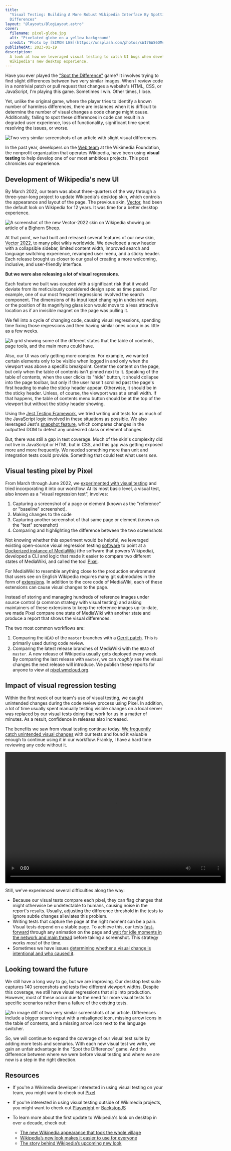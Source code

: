 ```yaml
---
title:
  "Visual Testing: Building A More Robust Wikipedia Interface By Spotting the
  Differences"
layout: "@layouts/BlogLayout.astro"
cover:
  filename: pixel-globe.jpg
  alt: "Pixelated globe on a yellow background"
  credit: "Photo by [SIMON LEE](https://unsplash.com/photos/sWI76WS6OMc)"
publishedAt: 2023-01-19
description:
  A look at how we leveraged visual testing to catch UI bugs when developing
  Wikipedia's new desktop experience.
---
```



Have you ever played the
["Spot the Difference"](https://en.wikipedia.org/wiki/Spot_the_difference) game?
It involves trying to find slight differences between two very similar images.
When I review code in a nontrivial patch or pull request that changes a
website's HTML, CSS, or JavaScript, I'm playing this game. Sometimes I win.
Other times, I lose.

Yet, unlike the original game, where the player tries to identify a known number
of harmless differences, there are instances when it is difficult to determine
the number of visual changes a code change might cause. Additionally, failing to
spot these differences in code can result in a degraded user experience, loss of
functionality, significant time spent resolving the issues, or worse.

<Image
  src={referenceAndTest}
  alt="Two very similar screenshots of an article with slight visual differences."
  caption="Can you spot the differences between these two images? See the end of this article for the answer!"
/>

In the past year, developers on the
[Web team](https://www.mediawiki.org/wiki/Reading/Web) at the Wikimedia
Foundation, the nonprofit organization that operates Wikipedia, have been using
**visual testing** to help develop one of our most ambitious projects. This post
chronicles our experience.

## Development of Wikipedia's new UI

By March 2022, our team was about three-quarters of the way through a
three-year-long project to update Wikipedia's desktop skin, which controls the
appearance and layout of the page. The previous skin,
[Vector](https://www.mediawiki.org/wiki/Skin:Vector), had been the default look
on Wikipedia for 12 years. It was time for a better desktop experience.

<Image
  src={vector2022}
  alt="A screenshot of the new Vector-2022 skin on Wikipedia showing an article of a Bighorn Sheep."
  caption="The biggest update to Wikipedia's desktop look in over a decade: Vector-2022"
/>

At that point, we had built and released several features of our new skin,
[Vector 2022](https://www.mediawiki.org/wiki/Skin:Vector/2022), to many pilot
wikis worldwide. We developed a new header with a collapsible sidebar, limited
content width, improved search and language switching experience, revamped user
menu, and a sticky header. Each release brought us closer to our goal of
creating a more welcoming, inclusive, and user-friendly interface.

**But we were also releasing a lot of visual regressions**.

Each feature we built was coupled with a significant risk that it would deviate
from its meticulously considered design spec as time passed. For example, one of
our most frequent regressions involved the search component. The dimensions of
its input kept changing in undesired ways, or the position of its magnifying
glass icon would move to a less attractive location as if an invisible magnet on
the page was pulling it.

We fell into a cycle of changing code, causing visual regressions, spending time
fixing those regressions and then having similar ones occur in as little as a
few weeks.

<Image
  src={complexStates}
  alt="A grid showing some of the different states that the table of contents, page tools, and the main menu could have."
  caption="A grid showing eight different states that the table of contents, page tools, and the main menu could have."
/>

Also, our UI was only getting more complex. For example, we wanted certain
elements only to be visible when logged in and only when the viewport was above
a specific breakpoint. Center the content on the page, but only when the table
of contents isn't pinned next to it. Speaking of the table of contents, when the
user clicks its "hide" button, it should collapse into the page toolbar, but
only if the user hasn't scrolled past the page's first heading to make the
sticky header appear. Otherwise, it should be in the sticky header. Unless, of
course, the viewport was at a small width. If that happens, the table of
contents menu button should be at the top of the viewport but without the sticky
header showing.

Using the [Jest Testing Framework](https://jestjs.io/), we tried writing unit
tests for as much of the JavaScript logic involved in these situations as
possible. We also leveraged Jest's
[snapshot feature](https://jestjs.io/docs/snapshot-testing), which compares
changes in the outputted DOM to detect any undesired class or element changes.

But, there was still a gap in test coverage. Much of the skin's complexity did
not live in JavaScript or HTML but in CSS, and this gap was getting exposed more
and more frequently. We needed something more than unit and integration tests
could provide. Something that could test what users _see_.

## Visual testing pixel by Pixel

From March through June 2022, we
[experimented with visual testing](https://phabricator.wikimedia.org/T302246)
and tried incorporating it into our workflow. At its most basic level, a visual
test, also known as a "visual regression test", involves:

1. Capturing a screenshot of a page or element (known as the "reference" or
   "baseline" screenshot).
2. Making changes to the code
3. Capturing another screenshot of that same page or element (known as the
   "test" screenshot)
4. Comparing and highlighting the difference between the two screenshots

Not knowing whether this experiment would be helpful, we leveraged existing
open-source visual regression testing
[software](https://github.com/garris/BackstopJS) to point at a
[Dockerized instance of MediaWiki](https://www.mediawiki.org/wiki/MediaWiki-Docker)
(the software that powers Wikipedia), developed a CLI and logic that made it
easier to compare two different states of MediaWiki, and called the tool
[Pixel](https://github.com/wikimedia/pixel).

For MediaWiki to resemble anything close to the production environment that
users see on English Wikipedia requires many git submodules in the form of
[extensions](https://www.mediawiki.org/wiki/Manual:Extensions). In addition to
the core code of MediaWiki, each of these extensions can cause visual changes to
the page.

Instead of storing and managing hundreds of reference images under source
control (a common strategy with visual testing) and asking maintainers of these
extensions to keep the reference images up-to-date, we made Pixel compare one
state of MediaWiki with another state and produce a report that shows the visual
differences.

The two most common workflows are:

1. Comparing the `HEAD` of the `master` branches with a
   [Gerrit patch](https://gerrit.wikimedia.org/). This is primarily used during
   code review.
2. Comparing the latest release branches of MediaWiki with the `HEAD` of
   `master`. A new release of Wikipedia usually gets deployed every week. By
   comparing the last release with `master`, we can _roughly_ see the visual
   changes the next release will introduce. We publish these reports for anyone
   to view at [pixel.wmcloud.org](https://pixel.wmcloud.org/).

## Impact of visual regression testing

Within the first week of our team's use of visual testing, we caught unintended
changes during the code review process using Pixel. In addition, a lot of time
usually spent manually testing visible changes on a local server was replaced by
our visual tests doing that work for us in a matter of minutes. As a result,
confidence in releases also increased.

The benefits we saw from visual testing continue today.
[We frequently catch unintended visual changes](https://www.mediawiki.org/wiki/Reading/Web/Release_timeline/Visual_Changes)
with our tests and found it valuable enough to continue using it in our
workflow. Frankly, I have a hard time reviewing any code without it.

<Video
  description="Video showing a failed visual test with a difference in spacing between the title of the article and the table of contents icon button, as well as a difference in the width of the table of contents. In the video, the user can see the reference, the test image, and the differences highlighted in pink."
  width="704"
  height="418"
  src={visualTestDemo}
/>

Still, we've experienced several difficulties along the way:

- Because our visual tests compare each pixel, they can flag changes that might
  otherwise be undetectable to humans, causing noise in the report's results.
  Usually, adjusting the difference threshold in the tests to ignore subtle
  changes alleviates this problem.
- Writing tests that capture the page at the right moment can be a pain. Visual
  tests depend on a stable page. To achieve this, our tests
  [fast-forward](https://github.com/wikimedia/pixel/blob/474fd24e81ddb39f60b09ca2ed69e67c3d4f8774/src/engine-scripts/puppet/fastForwardAnimations.js)
  through any animation on the page and
  [wait for idle moments in the network and main thread](https://github.com/wikimedia/pixel/blob/474fd24e81ddb39f60b09ca2ed69e67c3d4f8774/src/engine-scripts/puppet/onReady.js#L51-L54)
  before taking a screenshot. This strategy works _most_ of the time.
- Sometimes we have issues
  [determining whether a visual change is intentional and who caused it](https://phabricator.wikimedia.org/T320303).

## Looking toward the future

We still have a long way to go, but we are improving. Our desktop test suite
captures 140 screenshots and tests five different viewport widths. Despite this
coverage, we still have visual regressions that slip into production. However,
most of these occur due to the need for more visual tests for specific scenarios
rather than a failure of the existing tests.

<Image
  src={testDiff}
  alt="An image diff of two very similar screenshots of an article. Differences include a bigger search input with a misaligned icon, missing arrow icons in the table of contents, and a missing arrow icon next to the language switcher."
  caption="Highlighted in pink, there are three visual regressions from the set of images shown in the introduction of this article."
/>

So, we will continue to expand the coverage of our visual test suite by adding
more tests and scenarios. With each new visual test we write, we gain an unfair
advantage in the "Spot the Difference" game. And the difference between where we
were before visual testing and where we are now is a step in the right
direction.

## Resources

- If you're a Wikimedia developer interested in using visual testing on your
  team, you might want to check out [Pixel](https://github.com/wikimedia/pixel)

- If you're interested in using visual testing outside of Wikimedia projects,
  you might want to check out [Playwright](https://playwright.dev/) or
  [BackstopJS](https://github.com/garris/BackstopJS)

- To learn more about the first update to Wikipedia's look on desktop in over a
  decade, check out:
  - [The new Wikipedia appearance that took the whole village](https://jdlrobson.com/posts/2023-01-17_the-new-wikipedia-appearance-that-took-a-whole-village)
  - [Wikipedia’s new look makes it easier to use for everyone](https://diff.wikimedia.org/2023/01/18/wikipedias-new-look-makes-it-easier-to-use-for-everyone/)
  - [The story behind Wikipedia’s upcoming new look](https://diff.wikimedia.org/2021/08/12/the-story-behind-wikipedias-upcoming-new-look/)
